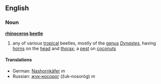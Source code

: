 ==English==
===Noun===
'''[[rhinoceros]] [[beetle]]'''
#any of various [[tropical]] beetles, mostly of the [[genus]] ''[[Dynastes]]'', having [[horn]]s on the [[head]] and [[thorax]]; a [[pest]] on [[coconut]]s

====Translations====
*German: [[Nashornkäfer]] ''m''
*Russian: [[жук-носорог]] (žuk-nosoróg) ''m''
